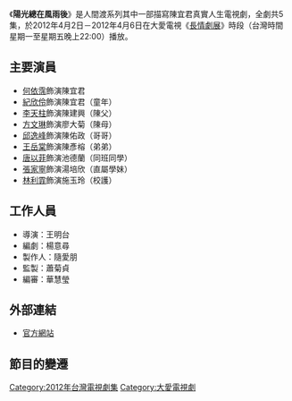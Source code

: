 {{Unreferenced|time=2017-02-16T12:04:13+00:00}}
{{電視節目信息框
| 名稱       = 陽光總在風雨後
| 類型       = 真實人生劇場
| 導演       = 王明台
| 顧問       = 
| 編劇       = 楊意尋
| 演出       = 參見演員列表
| 製作人       =  隨愛朋
| 標語         =
| 國家       = {{ROC-TW}}
| 語言       = [[台語|台語]]、[[國語|國語]]
| 集數       = 5集
| 每集長     = 45分鐘
| 製作單位       =
| 播出國家   = {{TWN}}
| 電視台     = [[大愛電視台|大愛電視台]]
| 開始       = 2012年4月2日
| 結束       = 2012年4月6日
| 官方網站   =
}}
《'''陽光總在風雨後'''》是人間渡系列其中一部描寫陳宜君真實人生電視劇，全劇共5集，於2012年4月2日－2012年4月6日在大愛電視《[[長情劇展|長情劇展]]》時段（台灣時間星期一至星期五晚上22:00）播放。

==主要演員==
*[[何依霈|何依霈]]飾演陳宜君
*[[紀欣伶|紀欣伶]]飾演陳宜君（童年）
*[[李天柱|李天柱]]飾演陳建興（陳父）
*[[方文琳|方文琳]]飾演廖大菊（陳母）
*[[邱逸峰|邱逸峰]]飾演陳佑政（哥哥）
*[[王岳棠|王岳棠]]飾演陳彥榕（弟弟）
*[[唐以菲|唐以菲]]飾演池德蘭（同班同學）
*[[張家寧|張家寧]]飾演湯培欣（直屬學妹）
*[[林利霏|林利霏]]飾演施玉玲（校護）

==工作人員==
*導演：王明台
*編劇：楊意尋
*製作人：隨愛朋
*監製：蕭菊貞
*編審：華慧瑩

==外部連結==
*[https://web.archive.org/web/20120815225203/http://www.daai.tv/2011web/drama_content_template/index.php?c=233 官方網站]
==節目的變遷==
{{電視節目的變遷
|電視台=[[大愛電視台|大愛電視台]]
|播放檔次= 十點檔（週一至週五晚上22:00）節目
|節目名稱='''人間渡系列'''――'''陽光總在風雨後'''<br />2012年4月2日 - 2012年4月6日
|上一節目='''人間渡系列'''――[[風箏的祝福|風箏的祝福]]<br />2012年3月26日 - 2012年3月30日
|下一節目='''人間渡系列'''――[[伴你同行|伴你同行]]<br />2012年4月9日 - 2012年4月16日
}}
{{電視節目的變遷
|電視台='''大愛海外台'''
|播放檔次= 十點檔（週二至週六晚上12:00）節目
|節目名稱='''人間渡系列'''――'''陽光總在風雨後'''<br />2012年4月3日 - 2012年4月7日
|上一節目='''人間渡系列'''――[[風箏的祝福|風箏的祝福]]<br />2012年3月27日 - 2012年3月31日
|下一節目='''人間渡系列'''――[[伴你同行|伴你同行]]<br />2012年4月10日 - 2012年4月17日
}}

{{Tv-stub}}

{{長情劇展}}
{{DEFAULTSORT:Yang陽}}
[[Category:2012年台灣電視劇集|Category:2012年台灣電視劇集]]
[[Category:大愛電視劇|Category:大愛電視劇]]
